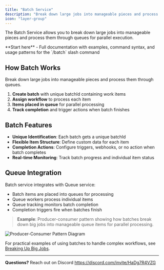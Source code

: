 ```yaml
---
title: "Batch Service"
description: "Break down large jobs into manageable pieces and process them through queues"
icon: "layer-group"
---
```


The Batch Service allows you to break down large jobs into manageable pieces and process them through queues for parallel execution.

<Card title="📋 Complete Batch Guide" icon="code" href="/slash-commands/batch">
  **Start here** - Full documentation with examples, command syntax, and usage patterns for the `/batch` slash command
</Card>

## How Batch Works

Break down large jobs into manageable pieces and process them through queues.

1. **Create batch** with unique batchId containing work items
2. **Assign workflow** to process each item
3. **Items placed in queue** for parallel processing
4. **Track completion** and trigger actions when batch finishes

## Batch Features

- **Unique Identification**: Each batch gets a unique batchId
- **Flexible Item Structure**: Define custom data for each item
- **Completion Actions**: Configure triggers, webhooks, or no action when batch completes
- **Real-time Monitoring**: Track batch progress and individual item status

## Queue Integration

Batch service integrates with Queue service:

- Batch items are placed into queues for processing
- Queue workers process individual items
- Queue tracking monitors batch completion
- Completion triggers fire when batches finish

> **Example**: Producer-consumer pattern showing how batches break down big jobs into manageable queue items for parallel processing.

<img src="../images/examples/q.producer.png" alt="Producer-Consumer Pattern Diagram" />

For practical examples of using batches to handle complex workflows, see [Breaking Up Big Jobs](/how-to/breaking-big-jobs).

---

**Questions?** Reach out on Discord https://discord.com/invite/HaDg7R4VZG
